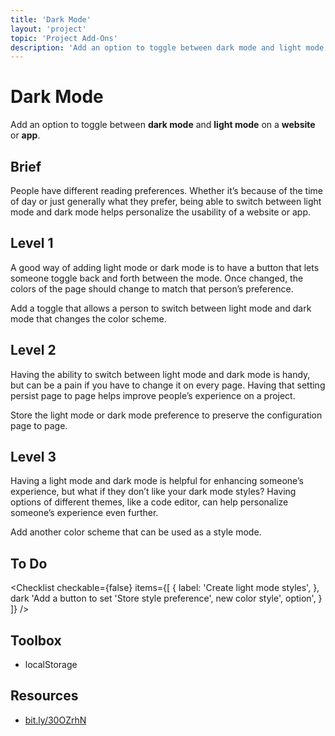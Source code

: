 ```yaml
---
title: 'Dark Mode'
layout: 'project'
topic: 'Project Add-Ons'
description: 'Add an option to toggle between dark mode and light mode on a website or app.'
---
```



<ProjectHeader>

# Dark Mode

Add an option to toggle between <strong className="color-blue">dark mode</strong> and <strong className="color-blue">light mode</strong> on a <strong className="color-purple">website</strong> or <strong className="color-purple">app</strong>.

</ProjectHeader>

<ProjectContent>

## Brief

People have different reading preferences. Whether it’s because of the time of day or just generally what they prefer, being able to switch between light mode and dark mode helps personalize the usability of a website or app.

## Level 1

A good way of adding light mode or dark mode is to have a button that lets someone toggle back and forth between the mode. Once changed, the colors of the page should change to match that person’s preference.

Add a toggle that allows a person to switch between light mode and dark mode that changes the color scheme.

<LoginRequired>

## Level 2

Having the ability to switch between light mode and dark mode is handy, but can be a pain if you have to change it on every page. Having that setting persist page to page helps improve people’s experience on a project.

Store the light mode or dark mode preference to preserve the configuration page to page.

## Level 3

Having a light mode and dark mode is helpful for enhancing someone’s experience, but what if they don’t like your dark mode styles? Having options of different themes, like a code editor, can help personalize someone’s experience even further.

Add another color scheme that can be used as a style mode.

</LoginRequired>

</ProjectContent>

<ProjectSidebar>

## To Do

<Checklist checkable={false} items={[
  {
 label: 'Create light mode styles',
 },
 dark 'Add a button to set 'Store style preference',
 new color style',
 option',
 }
]} />

## Toolbox
- localStorage

## Resources
- [bit.ly/30OZrhN](https://bit.ly/30OZrhN)

</ProjectSidebar>